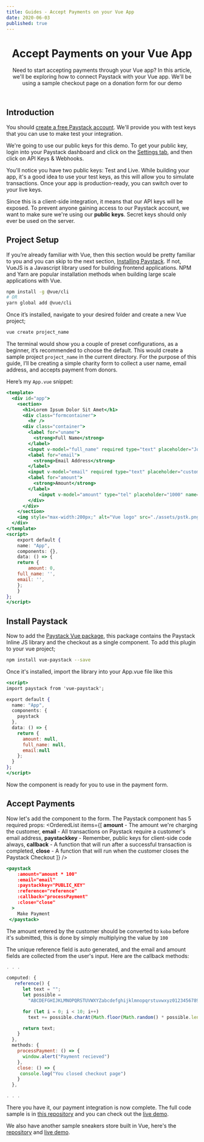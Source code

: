```yaml
---
title: Guides - Accept Payments on your Vue App
date: 2020-06-03
published: true
---
```


<header>
	<h1>Accept Payments on your Vue App</h1>
  <Callout type="summary" title="In a nutshell">
  	Need to start accepting payments through your Vue app? In this article, we'll be exploring how to connect Paystack with your Vue app. We'll be using a sample checkout page on a donation form for our demo
	</Callout>
</header>

## Introduction

<Callout type="info" title="Before you begin">
  You should <a href="https://dashboard.paystack.com/#/signup" target="_blank" rel="noopener noreferrer">create a free Paystack account</a>. We'll provide you with test keys that you can use to make test your integration.
</Callout>

We're going to use our public keys for this demo. To get your public key, login into your Paystack dashboard and click on the <a href="https://dashboard.paystack.com/#/settings/developer" target="_blank" rel="noopener noreferrer">Settings tab</a>, and then click on API Keys & Webhooks.

You'll notice you have two public keys: Test and Live. While building your app, it's a good idea to use your test keys, as this will allow you to simulate transactions. Once your app is production-ready, you can switch over to your live keys.

<Callout type="danger" title="Never use secret keys on client-side">
  Since this is a client-side integration, it means that our API keys will be exposed. To prevent anyone gaining access to our Paystack account, we want to make sure we're using our <strong>public keys</strong>. Secret keys should only ever be used on the server.
</Callout>


## Project Setup

If you’re already familiar with Vue, then this section would be pretty familiar to you and you can skip to the next section, <a href="#install-paystack">Installing Paystack</a>. If not, VueJS is a Javascript library used for building frontend applications. NPM and Yarn are popular installation methods when building large scale applications with Vue.

```bash
npm install -g @vue/cli
# OR
yarn global add @vue/cli
```

Once it’s installed, navigate to your desired folder and create a new Vue project;

```bash
vue create project_name
```

The terminal would show you a couple of preset configurations, as a beginner, it’s recommended to choose the default. This would create a sample project `project_name` in the current directory. For the purpose of this guide, I’ll be creating a simple charity form to collect a user name, email address, and accepts payment from donors.

Here’s my `App.vue` snippet:

```jsx
<template>
  <div id="app">
    <section>
      <h1>Lorem Ipsum Dolor Sit Amet</h1>
      <div class="formcontainer">
        <hr />
      <div class="container">
        <label for="uname">
          <strong>Full Name</strong>
        </label>
        <input v-model="full_name" required type="text" placeholder="John Doe" name="uname" />
        <label for="email">
          <strong>Email Address</strong>
        </label>
        <input v-model="email" required type="text" placeholder="customer@email.com" name="email" />
        <label for="amount">
          <strong>Amount</strong>
        </label>
		    <input v-model="amount" type="tel" placeholder="1000" name="amount" required />
	    </div>
	  </div>
	</section>
	<img style="max-width:200px;" alt="Vue logo" src="./assets/pstk.png" />
  </div>
</template>
<script>
	export default {
	name: "App",
	components: {},
	data: () => {
	return {
		amount: 0,
    full_name: '',
    email: '',
	};
	}
};
</script>
```

## Install Paystack

Now to add the <a href="https://www.npmjs.com/package/vue-paystack" target="_blank" rel="noopener noreferrer">Paystack Vue package</a>, this package contains the Paystack Inline JS library and the checkout as a single component. To add this plugin to your vue project;

```bash
npm install vue-paystack --save
```

Once it's installed, import the library into your App.vue file like this

```jsx
<script>
import paystack from 'vue-paystack';

export default {
  name: "App",
  components: {
    paystack
  },
  data: () => {
    return {
      amount: null,
      full_name: null,
      email:null
    };
  }
};
</script>
```

Now the component is ready for you to use in the payment form.

## Accept Payments

Now let's add the component to the form. The Paystack component has 5 required props:
<OrderedList items={[
  <span><strong>amount</strong> - The amount we're charging the customer</span>,
  <span><strong>email</strong> - All transactions on Paystack require a customer's email address</span>,
  <span><strong>paystackkey</strong> - Remember, public keys for client-side code always</span>,
  <span><strong>callback</strong> - A function that will run after a successful transaction is completed</span>,
  <span><strong>close</strong> - A function that will run when the customer closes the Paystack Checkout</span>
  ]} 
/> 

```jsx
<paystack
    :amount="amount * 100"
    :email="email"
    :paystackkey="PUBLIC_KEY"
    :reference="reference"
    :callback="processPayment"
    :close="close"
  >
    Make Payment
 </paystack>
```

<Callout type="info" title="Convert amount to a lower denomination">
  The amount entered by the customer should be converted to <code>kobo</code> before it's submitted, this is done by simply multiplying the value by <code>100</code>
</Callout>

The unique reference field is auto generated, and the email and amount fields are collected from the user's input. Here are the callback methods:

```jsx
. . . 

computed: {
   reference() {
      let text = "";
      let possible =
        "ABCDEFGHIJKLMNOPQRSTUVWXYZabcdefghijklmnopqrstuvwxyz0123456789";

      for (let i = 0; i < 10; i++)
        text += possible.charAt(Math.floor(Math.random() * possible.length));

      return text;
    }
  },
  methods: {
    processPayment: () => {
      window.alert("Payment recieved")
    },
    close: () => {
     console.log("You closed checkout page")
    }
  },

. . .
```

There you have it, our payment integration is now complete. The full code sample is in <a href="https://github.com/PaystackOSS/sample-vue" target="_blank" rel="noopener noreferrer">this repository</a> and you can check out the <a href="https://elfin-news.surge.sh" target="_blank" rel="noopener noreferrer">live demo</a>.

We also have another sample sneakers store built in Vue, here's the <a href="https://github.com/PaystackOSS/sample-kix" target="_blank" rel="noopener noreferrer"> repository</a> and <a href="https://kix.surge.sh/" target="_blank" rel="noopener noreferrer"> live demo</a>.